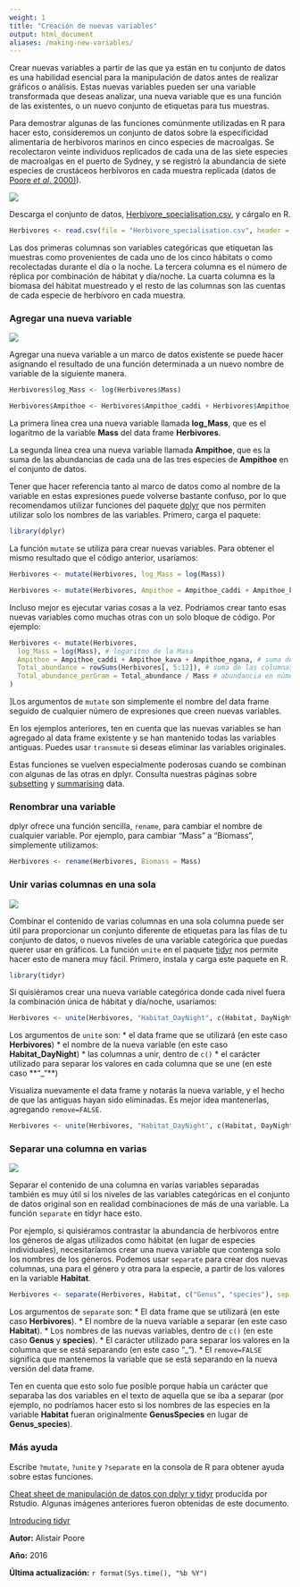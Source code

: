 ```yaml
---
weight: 1
title: "Creación de nuevas variables"
output: html_document
aliases: /making-new-variables/
---
```


Crear nuevas variables a partir de las que ya están en tu conjunto de datos es una habilidad esencial para la manipulación de datos antes de realizar gráficos o análisis. Estas nuevas variables pueden ser una variable transformada que deseas analizar, una nueva variable que es una función de las existentes, o un nuevo conjunto de etiquetas para tus muestras.

Para demostrar algunas de las funciones comúnmente utilizadas en R para hacer esto, consideremos un conjunto de datos sobre la especificidad alimentaria de herbívoros marinos en cinco especies de macroalgas. Se recolectaron veinte individuos replicados de cada una de las siete especies de macroalgas en el puerto de Sydney, y se registró la abundancia de siete especies de crustáceos herbívoros en cada muestra replicada (datos de [Poore *et al*. 2000)](http://www.int-res.com/abstracts/meps/v208/p183-196/)).


![](MDS_image.jpg)

Descarga el conjunto de datos, [Herbivore_specialisation.csv](/datasets/Herbivore_specialisation.csv), y cárgalo en R.

```r
Herbivores <- read.csv(file = "Herbivore_specialisation.csv", header = TRUE)
```

Las dos primeras columnas son variables categóricas que etiquetan las muestras como provenientes de cada uno de los cinco hábitats o como recolectadas durante el día o la noche. La tercera columna es el número de réplica por combinación de hábitat y día/noche. La cuarta columna es la biomasa del hábitat muestreado y el resto de las columnas son las cuentas de cada especie de herbívoro en cada muestra.

### Agregar una nueva variable

![](Making_new_variables_image.jpg)

Agregar una nueva variable a un marco de datos existente se puede hacer asignando el resultado de una función determinada a un nuevo nombre de variable de la siguiente manera.

```r
Herbivores$log_Mass <- log(Herbivores$Mass)

Herbivores$Ampithoe <- Herbivores$Ampithoe_caddi + Herbivores$Ampithoe_kava + Herbivores$Ampithoe_ngana
```

La primera línea crea una nueva variable llamada **log_Mass**, que es el logaritmo de la variable **Mass** del data frame **Herbivores**.

La segunda línea crea una nueva variable llamada **Ampithoe**, que es la suma de las abundancias de cada una de las tres especies de **Ampithoe** en el conjunto de datos.

Tener que hacer referencia tanto al marco de datos como al nombre de la variable en estas expresiones puede volverse bastante confuso, por lo que recomendamos utilizar funciones del paquete [dplyr](https://cran.r-project.org/web/packages/dplyr/index.html) que nos permiten utilizar solo los nombres de las variables. Primero, carga el paquete:

```r
library(dplyr)
```

La función `mutate` se utiliza para crear nuevas variables. Para obtener el mismo resultado que el código anterior, usaríamos:

```r
Herbivores <- mutate(Herbivores, log_Mass = log(Mass))

Herbivores <- mutate(Herbivores, Ampithoe = Ampithoe_caddi + Ampithoe_kava + Ampithoe_ngana)
```

Incluso mejor es ejecutar varias cosas a la vez. Podríamos crear tanto esas nuevas variables como muchas otras con un solo bloque de código. Por ejemplo:

```r
Herbivores <- mutate(Herbivores,
  log_Mass = log(Mass), # logaritmo de la Masa
  Ampithoe = Ampithoe_caddi + Ampithoe_kava + Ampithoe_ngana, # suma de tres columnas
  Total_abundance = rowSums(Herbivores[, 5:12]), # suma de las columnas 5 a 12 con todos los datos de abundancia
  Total_abundance_perGram = Total_abundance / Mass # abundancia en números por gramo de hábitat
)
```

]Los argumentos de `mutate` son simplemente el nombre del data frame seguido de cualquier número de expresiones que creen nuevas variables.

En los ejemplos anteriores, ten en cuenta que las nuevas variables se han agregado al data frame existente y se han mantenido todas las variables antiguas. Puedes usar `transmute` si deseas eliminar las variables originales.

Estas funciones se vuelven especialmente poderosas cuando se combinan con algunas de las otras en dplyr. Consulta nuestras páginas sobre [subsetting](/../data-manipulation/subsetting-data/) y [summarising](/../data-manipulation/summarising-data/) data.

### Renombrar una variable

dplyr ofrece una función sencilla, `rename`, para cambiar el nombre de cualquier variable. Por ejemplo, para cambiar "Mass" a "Biomass", simplemente utilizamos:


```r
Herbivores <- rename(Herbivores, Biomass = Mass)
```
  
### Unir varias columnas en una sola

![](Unite_image.jpg)

Combinar el contenido de varias columnas en una sola columna puede ser útil para proporcionar un conjunto diferente de etiquetas para las filas de tu conjunto de datos, o nuevos niveles de una variable categórica que puedas querer usar en gráficos. La función `unite` en el paquete [tidyr](https://blog.rstudio.org/2014/07/22/introducing-tidyr/) nos permite hacer esto de manera muy fácil. Primero, instala y carga este paquete en R.

```r
library(tidyr)
```

Si quisiéramos crear una nueva variable categórica donde cada nivel fuera la combinación única de hábitat y día/noche, usaríamos:

```r
Herbivores <- unite(Herbivores, "Habitat_DayNight", c(Habitat, DayNight), sep = "_")
```

Los argumentos de `unite` son:
* el data frame que se utilizará (en este caso **Herbivores**)
* el nombre de la nueva variable (en este caso **Habitat_DayNight**)
* las columnas a unir, dentro de `c()`
* el carácter utilizado para separar los valores en cada columna que se une (en este caso **"_"**)

Visualiza nuevamente el data frame y notarás la nueva variable, y el hecho de que las antiguas hayan sido eliminadas. Es mejor idea mantenerlas, agregando `remove=FALSE`.

```r
Herbivores <- unite(Herbivores, "Habitat_DayNight", c(Habitat, DayNight), sep = "_", remove = FALSE)
```
  
### Separar una columna en varias
 
![](Separate_image.jpg)

Separar el contenido de una columna en varias variables separadas también es muy útil si los niveles de las variables categóricas en el conjunto de datos original son en realidad combinaciones de más de una variable. La función `separate` en tidyr hace esto.

Por ejemplo, si quisiéramos contrastar la abundancia de herbívoros entre los géneros de algas utilizados como hábitat (en lugar de especies individuales), necesitaríamos crear una nueva variable que contenga solo los nombres de los géneros. Podemos usar `separate` para crear dos nuevas columnas, una para el género y otra para la especie, a partir de los valores en la variable **Habitat**.

```r
Herbivores <- separate(Herbivores, Habitat, c("Genus", "species"), sep = "_", remove = FALSE)
```

Los argumentos de `separate` son:
* El data frame que se utilizará (en este caso **Herbivores**).
* El nombre de la nueva variable a separar (en este caso **Habitat**).
* Los nombres de las nuevas variables, dentro de `c()` (en este caso **Genus** y **species**).
* El carácter utilizado para separar los valores en la columna que se está separando (en este caso "_").
* El `remove=FALSE` significa que mantenemos la variable que se está separando en la nueva versión del data frame.

Ten en cuenta que esto solo fue posible porque había un carácter que separaba las dos variables en el texto de aquella que se iba a separar (por ejemplo, no podríamos hacer esto si los nombres de las especies en la variable **Habitat** fueran originalmente **GenusSpecies** en lugar de **Genus_species**).

### Más ayuda

Escribe `?mutate`, `?unite` y `?separate` en la consola de R para obtener ayuda sobre estas funciones.

[Cheat sheet de manipulación de datos con dplyr y tidyr](https://www.rstudio.com/wp-content/uploads/2015/02/data-wrangling-cheatsheet.pdf) producida por Rstudio. Algunas imágenes anteriores fueron obtenidas de este documento.

[Introducing tidyr](https://blog.rstudio.org/2014/07/22/introducing-tidyr/)

**Autor:** Alistair Poore

**Año:** 2016

**Última actualización:** `r format(Sys.time(), "%b %Y")`



